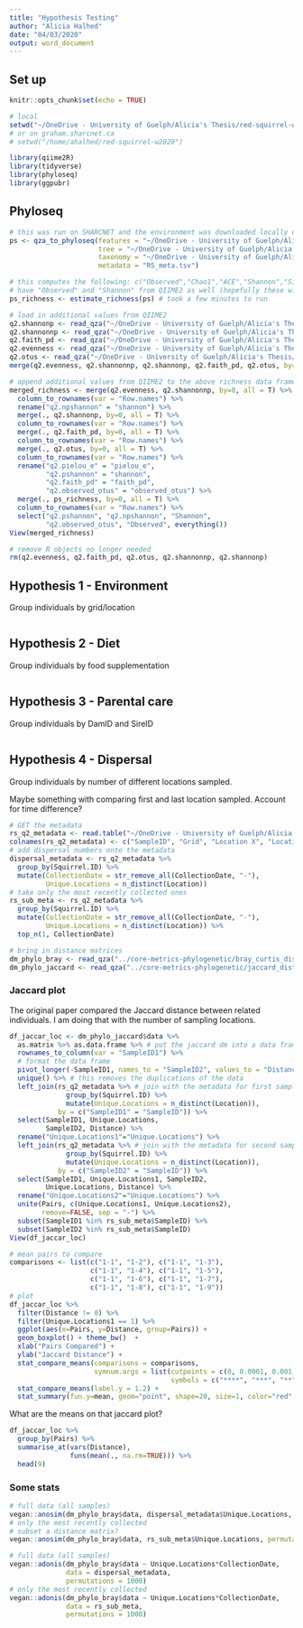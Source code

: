 ```yaml
---
title: "Hypothesis Testing"
author: "Alicia Halhed"
date: "04/03/2020"
output: word_document
---
```

## Set up
```r
knitr::opts_chunk$set(echo = TRUE)
```

```r
# local
setwd("~/OneDrive - University of Guelph/Alicia's Thesis/red-squirrel-w2020/R-env")
# or on graham.sharcnet.ca
# setwd("/home/ahalhed/red-squirrel-w2020")
```

```r
library(qiime2R)
library(tidyverse)
library(phyloseq)
library(ggpubr)
```

## Phyloseq

```r
# this was run on SHARCNET and the environment was downloaded locally due to high memory requirement
ps <- qza_to_phyloseq(features = "~/OneDrive - University of Guelph/Alicia's Thesis/red-squirrel-w2020/filtered-table.qza",
                      tree = "~/OneDrive - University of Guelph/Alicia's Thesis/red-squirrel-w2020/trees/rooted_tree.qza",
                      taxonomy = "~/OneDrive - University of Guelph/Alicia's Thesis/red-squirrel-w2020/taxonomy/GG-taxonomy.qza",
                      metadata = "RS_meta.tsv")
```

```r
# this computes the following: c("Observed","Chao1","ACE","Shannon","Simpson","InvSimpson","Fisher")
# have "Observed" and "Shannon" from QIIME2 as well (hopefully these will be the same)
ps_richness <- estimate_richness(ps) # took a few minutes to run
```
```r
# load in additional values from QIIME2
q2.shannonp <- read_qza("~/OneDrive - University of Guelph/Alicia's Thesis/red-squirrel-w2020/core-metrics-phylogenetic/shannon_vector.qza")$data
q2.shannonnp <- read_qza("~/OneDrive - University of Guelph/Alicia's Thesis/red-squirrel-w2020/core-metrics-non-phylogenetic/shannon_vector.qza")$data
q2.faith_pd <- read_qza("~/OneDrive - University of Guelph/Alicia's Thesis/red-squirrel-w2020/core-metrics-phylogenetic/faith_pd_vector.qza")$data
q2.evenness <- read_qza("~/OneDrive - University of Guelph/Alicia's Thesis/red-squirrel-w2020/core-metrics-phylogenetic/evenness_vector.qza")$data
q2.otus <- read_qza("~/OneDrive - University of Guelph/Alicia's Thesis/red-squirrel-w2020/core-metrics-non-phylogenetic/observed_otus_vector.qza")$data
merge(q2.evenness, q2.shannonnp, q2.shannonp, q2.faith_pd, q2.otus, by=0, all=T)
```

```r
# append additional values from QIIME2 to the above richness data frame
merged_richness <- merge(q2.evenness, q2.shannonnp, by=0, all = T) %>%
  column_to_rownames(var = "Row.names") %>%
  rename("q2.npshannon" = "shannon") %>%
  merge(., q2.shannonp, by=0, all = T) %>%
  column_to_rownames(var = "Row.names") %>%
  merge(., q2.faith_pd, by=0, all = T) %>%
  column_to_rownames(var = "Row.names") %>%
  merge(., q2.otus, by=0, all = T) %>%
  column_to_rownames(var = "Row.names") %>%
  rename("q2.pielou_e" = "pielou_e",
         "q2.pshannon" = "shannon",
         "q2.faith_pd" = "faith_pd",
         "q2.observed_otus" = "observed_otus") %>%
  merge(., ps_richness, by=0, all = T) %>%
  column_to_rownames(var = "Row.names") %>%
  select("q2.pshannon", "q2.npshannon", "Shannon",
         "q2.observed_otus", "Observed", everything())
View(merged_richness)
```

```r
# remove R objects no longer needed
rm(q2.evenness, q2.faith_pd, q2.otus, q2.shannonnp, q2.shannonp)
```

## Hypothesis 1 - Environment
Group individuals by grid/location
```r

```

## Hypothesis 2 - Diet
Group individuals by food supplementation
```r

```

## Hypothesis 3 - Parental care
Group individuals by DamID and SireID
```r

```


## Hypothesis 4 - Dispersal
Group individuals by number of different locations sampled.

Maybe something with comparing first and last location sampled. Account for time difference?

```r
# GET the metadata
rs_q2_metadata <- read.table("~/OneDrive - University of Guelph/Alicia's Thesis/red-squirrel-w2020/RS_meta.tsv", sep="\t")
colnames(rs_q2_metadata) <- c("SampleID", "Grid", "Location X", "Location Y", "Sex", "Age", "Month", "Season", "Year", "Squirrel.ID", "SireID", "DamID", "CollectionDate", "FoodSupplement", "BirthYear", "Location", "Date")
# add dispersal numbers onto the metadata
dispersal_metadata <- rs_q2_metadata %>%
  group_by(Squirrel.ID) %>% 
  mutate(CollectionDate = str_remove_all(CollectionDate, "-"),
         Unique.Locations = n_distinct(Location))
# take only the most recently collected ones
rs_sub_meta <- rs_q2_metadata %>%
  group_by(Squirrel.ID) %>% 
  mutate(CollectionDate = str_remove_all(CollectionDate, "-"),
         Unique.Locations = n_distinct(Location)) %>%
  top_n(1, CollectionDate)
```
```r
# bring in distance matrices
dm_phylo_bray <- read_qza("../core-metrics-phylogenetic/bray_curtis_distance_matrix.qza")
dm_phylo_jaccard <- read_qza("../core-metrics-phylogenetic/jaccard_distance_matrix.qza")
```
### Jaccard plot
The original paper compared the Jaccard distance between related individuals. I am doing that with the number of sampling locations.
```r
df_jaccar_loc <- dm_phylo_jaccard$data %>% 
  as.matrix %>% as.data.frame %>% # put the jaccard dm into a data frame
  rownames_to_column(var = "SampleID1") %>%
  # format the data frame
  pivot_longer(-SampleID1, names_to = "SampleID2", values_to = "Distance") %>%
  unique() %>% # this removes the duplications of the data
  left_join(rs_q2_metadata %>% # join with the metadata for first sample
              group_by(Squirrel.ID) %>% 
              mutate(Unique.Locations = n_distinct(Location)),
            by = c("SampleID1" = "SampleID")) %>%
  select(SampleID1, Unique.Locations, 
         SampleID2, Distance) %>%
  rename("Unique.Locations1"="Unique.Locations") %>%
  left_join(rs_q2_metadata %>% # join with the metadata for second sample
              group_by(Squirrel.ID) %>% 
              mutate(Unique.Locations = n_distinct(Location)),
            by = c("SampleID2" = "SampleID")) %>%
  select(SampleID1, Unique.Locations1, SampleID2, 
         Unique.Locations, Distance) %>%
  rename("Unique.Locations2"="Unique.Locations") %>%
  unite(Pairs, c(Unique.Locations1, Unique.Locations2), 
        remove=FALSE, sep = "-") %>%
  subset(SampleID1 %in% rs_sub_meta$SampleID) %>%
  subset(SampleID2 %in% rs_sub_meta$SampleID)
View(df_jaccar_loc)
```
```r
# mean pairs to compare
comparisons <- list(c("1-1", "1-2"), c("1-1", "1-3"), 
                    c("1-1", "1-4"), c("1-1", "1-5"), 
                    c("1-1", "1-6"), c("1-1", "1-7"), 
                    c("1-1", "1-8"), c("1-1", "1-9"))
# plot
df_jaccar_loc %>%
  filter(Distance != 0) %>%
  filter(Unique.Locations1 == 1) %>%
  ggplot(aes(x=Pairs, y=Distance, group=Pairs)) + 
  geom_boxplot() + theme_bw()  +
  xlab("Pairs Compared") +
  ylab("Jaccard Distance") +
  stat_compare_means(comparisons = comparisons,
                     symnum.args = list(cutpoints = c(0, 0.0001, 0.001, 0.01, 0.05, 1), 
                                        symbols = c("****", "***", "**", "*", "ns"))) +
  stat_compare_means(label.y = 1.2) +
  stat_summary(fun.y=mean, geom="point", shape=20, size=1, color="red", fill="red")
```
What are the means on that jaccard plot?
```r
df_jaccar_loc %>%
  group_by(Pairs) %>%
  summarise_at(vars(Distance), 
               funs(mean(., na.rm=TRUE))) %>%
  head(9)
```

### Some stats
```r
# full data (all samples)
vegan::anosim(dm_phylo_bray$data, dispersal_metadata$Unique.Locations, permutations = 1000)
# only the most recently collected
# subset a distance matrix?
vegan::anosim(dm_phylo_bray$data, rs_sub_meta$Unique.Locations, permutations = 1000)
```
```r
# full data (all samples)
vegan::adonis(dm_phylo_bray$data ~ Unique.Locations*CollectionDate, 
              data = dispersal_metadata, 
              permutations = 1000)
# only the most recently collected
vegan::adonis(dm_phylo_bray$data ~ Unique.Locations*CollectionDate, 
              data = rs_sub_meta, 
              permutations = 1000)
```


